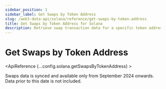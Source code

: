 ```yaml
---
sidebar_position: 1
sidebar_label: Get Swaps by Token Address
slug: /web3-data-api/solana/reference/get-swaps-by-token-address
title: Get Swaps by Token Address for Solana
description: Retrieve swap transaction data for a specific token address on Solana.
---
```



# Get Swaps by Token Address <MainnetBadge />

<EthereumApiBanner
  customTitle="Looking for swaps by token address on EVM?"
  customText="Access token swap data by token address using our EVM API."
  customButtonText="Explore EVM API"
  customButtonLink="/web3-data-api/evm/reference/get-swaps-by-token-address"
/>
<ApiReference {...config.solana.getSwapsByTokenAddress} >
<Admonition type="info" title="Note">

<p>
Swaps data is synced and available only from September 2024 onwards. Data
prior to this date is not included.
</p>
</Admonition>
</ApiReference>
